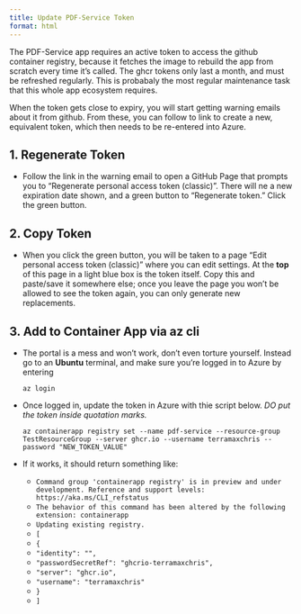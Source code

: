 ```yaml
---
title: Update PDF-Service Token
format: html
---
```


The PDF-Service app requires an active token to access the github container registry, because it fetches the image to rebuild the app from scratch every time it's called.  The ghcr tokens only last a month, and must be refreshed regularly.  This is probabaly the most regular maintenance task that this whole app ecosystem requires.

When the token gets close to expiry, you will start getting warning emails about it from github.  From these, you can follow to link to create a new, equivalent token, which then needs to be re-entered into Azure.

## 1. Regenerate Token

- Follow the link in the warning email to open a GitHub Page that prompts you to "Regenerate personal access token (classic)".  There will ne a new expiration date shown, and a green button to "Regenerate token."  Click the green button.

## 2. Copy Token

- When you click the green button, you will be taken to a page "Edit personal access token (classic)" where you can edit settings.  At the **top** of this page in a light blue box is the token itself.  Copy this and paste/save it somewhere else; once you leave the page you won't be allowed to see the token again, you can only generate new replacements.

## 3. Add to Container App via az cli

- The portal is a mess and won't work, don't even torture yourself.  Instead go to an **Ubuntu** terminal, and make sure you're logged in to Azure by entering 

    `az login`

- Once logged in, update the token in Azure with thie script below.  *DO put the token inside quotation marks.*

    `az containerapp registry set --name pdf-service --resource-group TestResourceGroup --server ghcr.io --username terramaxchris --password "NEW_TOKEN_VALUE"`

- If it works, it should return something like:

    - `Command group 'containerapp registry' is in preview and under development. Reference and support levels: https://aka.ms/CLI_refstatus`
    - `The behavior of this command has been altered by the following extension: containerapp`
    - `Updating existing registry.`
    - `[`
    - ` {`
    - `     "identity": "",`
    - `     "passwordSecretRef": "ghcrio-terramaxchris",`
    - `     "server": "ghcr.io",`
    - `     "username": "terramaxchris"`
    - ` }`
    - `]`